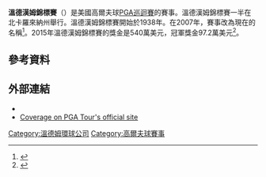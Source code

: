 {{Infobox golf tournament
| name             = Wyndham Championship
| image            = <!-- 檔案不存在 [[File:Wyndhamchamp.jpg|File:Wyndhamchamp.jpg]] ，可從英文維基百科取得 -->
| location         = [[Greensboro,_North_Carolina|Greensboro, North Carolina]]
| establishment    = 1938
| course           = [[Sedgefield_Country_Club|Sedgefield Country Club]]
| par              = 70
| yardage          = {{convert|7130|yd|0}}
| tour             = [[PGA巡迴賽|PGA巡迴賽]]
| format           = [[比桿賽|比桿賽]]
| purse            = 540萬美元
| month_played     = 8月
| aggregate        = 259 [[Carl_Pettersson|Carl Pettersson]] (2008)
| to-par           = −23 [[Jesper_Parnevik|Jesper Parnevik]] (1999)
| current_champion = {{flagicon|USA}} [[Davis_Love_III|Davis Love III]] 
}}
{{Location map
|USA relief
|relief     = 1
|label      = <small>Sedgefield<br>C.C.</small>
|lat        = 36.014
|long       = -79.887
|caption    = 在美國的位置
|float      = 
|background= 
|width      = 240
}}
'''溫德漢姆錦標賽'''（{{lang-en|Wyndham Championship}}）是美國高爾夫球[[PGA巡迴賽|PGA巡迴賽]]的賽事。溫德漢姆錦標賽一半在北卡羅來納州舉行。溫德漢姆錦標賽開始於1938年。在2007年，賽事改為現在的名稱<ref>{{cite news |url=http://usatoday30.usatoday.com/sports/golf/pga/2006-09-29-greensboro-sponsor_x.htm |title=Greensboro PGA Tour event gets new sponsor |newspaper=USA Today |agency=Associated Press |date=September 29, 2006 |accessdate=2016-02-24 |archive-date=2016-03-04 |archive-url=https://web.archive.org/web/20160304232455/http://usatoday30.usatoday.com/sports/golf/pga/2006-09-29-greensboro-sponsor_x.htm |dead-url=no }}</ref>。2015年溫德漢姆錦標賽的獎金是540萬美元，冠軍獎金97.2萬美元<ref>{{cite news |title=Golf Glance |url=http://www.usatoday.com/story/sports/golf/2015/08/18/golf-glance/31906257/ |accessdate=August 8, 2015 |date=August 18, 2015 |agency=Associated Press |newspaper=USA Today |archive-date=2020-04-24 |archive-url=https://web.archive.org/web/20200424143744/https://www.usatoday.com/story/sports/golf/2015/08/18/golf-glance/31906257/ |dead-url=no }}</ref>。

==參考資料==
{{Reflist}}

==外部連結==
*{{official website|http://www.wyndhamchampionship.com}}
*[http://www.pgatour.com/tournaments/wyndham-championship.html Coverage on PGA Tour's official site] {{Wayback|url=http://www.pgatour.com/tournaments/wyndham-championship.html |date=20210411022131 }}

{{coord|36.014|-79.887|display=title|type:event}}

{{PGA_Tour_Events}}

[[Category:溫德姆環球公司|Category:溫德姆環球公司]]
[[Category:高爾夫球賽事|Category:高爾夫球賽事]]